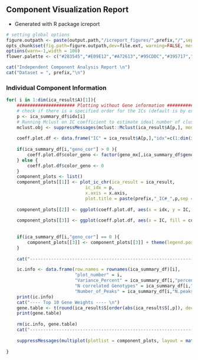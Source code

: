 ## Component Visualization Report 

+ Generated with R package icreport

```r
# setting global options 
figure.outpath <- paste(output.path,"/icreport_figures/",prefix,"/",sep="")
opts_chunk$set(fig.path=figure.outpath,dev=file.ext, warning=FALSE, message=FALSE)
options(warn=-1,width = 100)
flower.palette <- c("#283545","#E09E12","#A72613","#95CDDC","#395717","#3A3B35","#D68931","#442243")
```

```r

cat("Independent Component Analysis Report \n")
cat("Dataset = ", prefix,"\n")

```



### Individual Component Information

```r

for( i in 1:dim(ica_result$A)[1]){
    ###################### Plotting without Gene information ########################## 
    # check if there is a specified order for the ICs (default is by explained variance)
    p <- ica_summary_df$idx[i]
    # Running Mclust on IC coefficient to estimate ideal number of clusters in 1D IC coefficient space 
    mclust.obj <- suppressMessages(mclust::Mclust(ica_result$A[p,], modelNames = "V"))
    
    coeff.plot.df <- data.frame("IC" = ica_result$A[p,],"idx"=c(1:dim(ica_result$A)[2]))
    
    if(ica_summary_df[i,"geno_cor"] > 0 ){
        coeff.plot.df$color_geno <- factor(geno_mx[,ica_summary_df$geno_cor_max[i]])
    } else {
        coeff.plot.df$color_geno <- 0
    }
    component_plots <- list()
    component_plots[[1]] <- plot_ic_chr(ica_result = ica_result,
                              ic_idx = p,
                              x.axis = x.axis,
                              plot.title = paste(prefix,"_IC#_",p,sep =""))
    
    component_plots[[2]] <- ggplot(coeff.plot.df, aes(x = idx, y = IC, col = color_geno)) + geom_point() + theme_bw()+ theme(legend.position = "none")
    
    component_plots[[3]] <- ggplot(coeff.plot.df, aes(x = IC, fill = color_geno)) + geom_histogram() + coord_flip() + theme_bw() 
  
    
    if(ica_summary_df[i,"geno_cor"] == 0 ){
        component_plots[[3]] <- component_plots[[3]] + theme(legend.position = "none")
    }
    
    cat("------------------------------------------------------------------------------","\n")

    ic.info <- data.frame(row.names = rownames(ica_summary_df)[i], 
                          "plot_number" = i,
                          "Variance_Percent" = ica_summary_df[i,"percent.var"],
                          "N correlated Genotypes" = ica_summary_df[i,"geno_cor"],
                          "Number_of_Peaks" = ica_summary_df[i,"N.peaks"])
    print(ic.info)
    cat("---- Top 10 Gene Weights ---- \n")
    gene.table <- t(round(ica_result$S[order(abs(ica_result$S[,p]), decreasing = T)[1:10],p, drop = FALSE],digits = 2))
    print(gene.table)
    
    rm(ic.info, gene.table)
    cat("------------------------------------------------------------------------------","\n")
    
    suppressMessages(multiplot(plotlist = component_plots, layout = matrix(c(1,1,1,1,2,2,3,3),ncol =4 , byrow = TRUE)))
  
}

```


